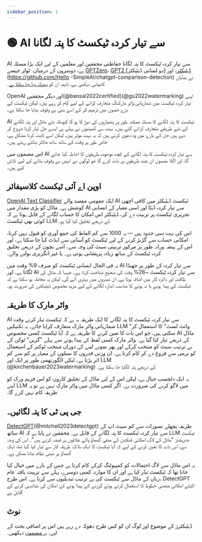 ```yaml
---
sidebar_position: 1
---
```


# 🟢 AI سے تیار کردہ ٹیکسٹ کا پتہ لگانا

AI سے تیار کردہ ٹیکسٹ کا پتہ لگانا حفاظتی محققین اور معلمین کے لیے ایک بڑا مسئلہ ہے،
دوسروں کے درمیان. ٹولز جیسے [GPTZero](https://gptzero.me)، [GPT2 ڈیٹیکٹر](https://openai-openai-detector.hf.space)، اور [دو لسانی ڈیٹیکٹر](https://github.com/Hello -SimpleAI/chatgpt-comparison-detection) نے نمایاں کامیابی دیکھی ہے،
تاہم، ان کو [دھوکہ دیا جا سکتا ہے](https://learnprompting.org/docs/miscl/trickery)۔

OpenAI اور دیگر محققین(@bansal2022certified)(@gu2022watermarking) اپنے تیار کردہ ٹیکسٹ میں شماریاتی واٹر مارکنگ متعارف کرانے کے لیے کام کر رہے ہیں، لیکن ٹیکسٹ کے بڑے حصوں میں ترمیم کر کے اسے بھی بے وقوف بنایا جا سکتا ہے۔

AI ٹیکسٹ کا پتہ لگانے کا مسئلہ ممکنہ طور پر ہتھیاروں کی دوڑ کا ہو گا کیونکہ نئے ماڈل اور پتہ لگانے کے نئے طریقے متعارف کرائے گئے ہیں۔ بہت سی کمپنیوں نے پہلے ہی ایسے حل تیار کرنا شروع کر دیے ہیں جن کے بارے میں وہ دعویٰ کرتے ہیں کہ یہ بہت موثر ہیں، لیکن اسے ثابت کرنا مشکل ہے، خاص طور پر وقت کے ساتھ ساتھ ماڈلز بدلتے رہتے ہیں۔

اس مضمون میں AI سے تیار کردہ ٹیکسٹ کا پتہ لگانے کے کچھ موجودہ طریقوں کا احاطہ کیا جائے گا، اور اگلا مضمون ان چند طریقوں پر بات کرے گا جو لوگوں نے انہیں بے وقوف بنانے کے لیے تلاش کیے ہیں۔

## اوپن اے آئی ٹیکسٹ کلاسیفائر

[OpenAI Text Classifier](https://platform.openai.com/ai-text-classifier) ایک عمومی مقصد والے AI ٹیکسٹ ڈیٹیکٹر میں کافی اچھی کوشش ہے۔
ماڈل کو بڑی مقدار میں AI سے تیار کردہ ڈیٹا اور اسی معیار کے انسانی تحریری ٹیکسٹ پر تربیت دے کر، ڈیٹیکٹر اس امکان کا حساب لگانے کے قابل ہوتا ہے کہ کوئی بھی ٹیکسٹ LLM کے ذریعے تخلیق کیا گیا ہو۔

اس کی بہت سی حدود ہیں — یہ 1000 سے کم الفاظ کی جمع آوری کو قبول نہیں کرتا، امکانی حساب سے گڑبڑ کرنے کے لیے ٹیکسٹ کو آسانی سے ایڈٹ کیا جا سکتا ہے، اور اس کے پیشہ ورانہ طور پر مرکوز تربیتی سیٹ کی وجہ سے، اسے بچوں کے ذریعے تخلیق کردہ ٹیکسٹ کے ساتھ زیادہ پریشانی ہوتی ہے۔ یا غیر انگریزی بولنے والے۔

یہ فی الحال انسانی ٹیکسٹ کو صرف 9% وقت میں AI سے تیار کردہ کے طور پر جھنڈا لگاتا ہے، اور AI سے تیار کردہ ٹیکسٹ ~26% وقت کی صحیح شناخت کرتا ہے۔ جیسا کہ ماڈل کی طاقت اور دائرہ کار میں اضافہ ہوتا ہے، ان نمبروں میں بہتری آئے گی، لیکن یہ معاملہ ہو سکتا ہے کہ ٹیکسٹ کے پیدا ہونے یا نہ ہونے کا مناسب اندازہ لگانے کے لیے مزید مخصوص ڈیٹیکٹرز کی ضرورت ہو۔

## واٹر مارک کا طریقہ

AI سے تیار کردہ ٹیکسٹ کا پتہ لگانے کا ایک طریقہ یہ ہے کہ ٹیکسٹ تیار کرتے وقت شماریاتی واٹر مارک متعارف کرایا جائے۔ یہ تکنیکیں LLM "وائٹ لسٹ" کا استعمال کر سکتی ہیں، جو اس بات کا تعین کرنے کا طریقہ ہے کہ آیا ٹیکسٹ کسی مخصوص AI ماڈل کے ذریعے تیار کیا گیا ہے۔ واٹر مارک کسی لفظ کے پیدا ہونے سے پہلے "گرین" ٹوکن کے بے ترتیب سیٹ کو منتخب کرکے اور پھر نمونے لینے کے دوران منتخب ٹوکنز کے استعمال کو نرمی سے فروغ دے کر کام کرتا ہے۔ ان وزنی قدروں کا نسلوں کے معیار پر کم سے کم اثر پڑتا ہے، لیکن الگورتھمی طور پر ایک اور LLM (@kirchenbauer2023watermarking) کے ذریعے پتہ لگایا جا سکتا ہے۔

یہ ایک دلچسپ خیال ہے، لیکن اس کے لیے ماڈل کے تخلیق کاروں کو اس فریم ورک کو اپنے LLM میں لاگو کرنے کی ضرورت ہے۔ اگر کسی ماڈل میں واٹر مارک نہیں ہے تو یہ طریقہ کام نہیں کرے گا۔

## جی پی ٹی کا پتہ لگائیں۔

[DetectGPT](https://detectgpt.ericmitchell.ai/)(@mitchell2023detectgpt) طریقہ پچھلے تصورات سے کم سیٹ اپ کے ساتھ AI سے تیار کردہ ٹیکسٹ کا پتہ لگانے کے قابل ہے۔ محققین نے پایا ہے کہ LLM ٹیکسٹ جنریشنز "ماڈل کے لاگ امکانی فنکشن کے منفی گھماؤ والے علاقوں پر قبضہ کرتے ہیں"۔ اس کی وجہ سے، اس بات کا تعین کرنے کے لیے کہ آیا ٹیکسٹ کا ایک بلاک طریقہ کار سے تیار کیا گیا تھا، ایک گھماؤ پر مبنی نظام بنانا ممکن ہے۔

یہ اس ماڈل سے لاگ احتمالات کو کمپیوٹنگ کرکے کام کرتا ہے جس کے بارے میں خیال کیا جاتا تھا کہ ٹیکسٹ تیار کیا ہے اور ان کا موازنہ کسی دوسرے، پہلے سے تربیت یافتہ عام زبان کے ماڈل سے ٹیکسٹ کی بے ترتیب تبدیلیوں سے کرتا ہے۔ اس طرح، DetectGPT اکیلے امکانی منحنی خطوط کا استعمال کرتے ہوئے گزرنے کے پیدا ہونے کے امکان کی نشاندہی کرنے کے قابل ہے!

## نوٹ

ڈیٹیکٹرز کے موضوع اور لوگ ان کو کس طرح دھوکہ دے رہے ہیں اس پر اضافی بحث کے لیے، [یہ مضمون](https://learnprompting.org/docs/miscl/trickery) دیکھیں۔
